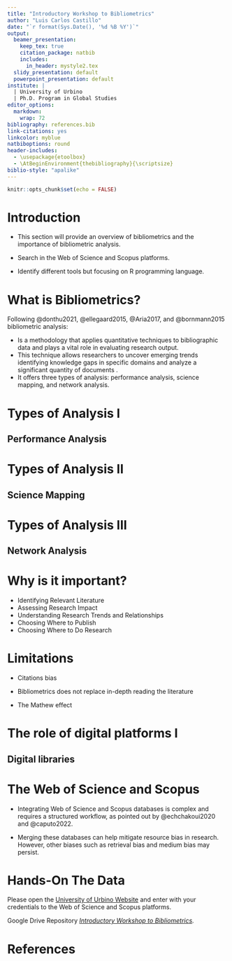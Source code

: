 ```yaml
---
title: "Introductory Workshop to Bibliometrics"
author: "Luis Carlos Castillo"
date: "`r format(Sys.Date(), '%d %B %Y')`"
output:
  beamer_presentation:
    keep_tex: true
    citation_package: natbib
    includes:
      in_header: mystyle2.tex
  slidy_presentation: default
  powerpoint_presentation: default
institute: |
  | University of Urbino
  | Ph.D. Program in Global Studies
editor_options:
  markdown:
    wrap: 72
bibliography: references.bib
link-citations: yes
linkcolor: myblue
natbiboptions: round
header-includes:
  - \usepackage{etoolbox}
  - \AtBeginEnvironment{thebibliography}{\scriptsize}
biblio-style: "apalike"
---
```


```r
knitr::opts_chunk$set(echo = FALSE)
```

# Introduction

-   This section will provide an overview of bibliometrics and the
    importance of bibliometric analysis.

-   Search in the Web of Science and Scopus platforms.

-   Identify different tools but focusing on R programming language.

# What is Bibliometrics?

Following @donthu2021, @ellegaard2015, @Aria2017, and @bornmann2015
bibliometric analysis:

-   Is a methodology that applies quantitative techniques to
    bibliographic data and plays a vital role in evaluating research
    output.
-   This technique allows researchers to uncover emerging trends
    identifying knowledge gaps in specific domains and analyze a
    significant quantity of documents .
-   It offers three types of analysis: performance analysis, science
    mapping, and network analysis.

# Types of Analysis I

## Performance Analysis

```{=tex}
\begin{center}
\includegraphics[width=1\textwidth]{pic_1.png}
\end{center}
```
# Types of Analysis II

## Science Mapping

```{=tex}
\begin{center}
\includegraphics[width=1\textwidth]{pic_2.png}
\end{center}
```
# Types of Analysis III

## Network Analysis

```{=tex}
\begin{center}
\includegraphics[width=1\textwidth]{pic_3.png}
\end{center}
```
# Why is it important?

-   Identifying Relevant Literature
-   Assessing Research Impact
-   Understanding Research Trends and Relationships
-   Choosing Where to Publish
-   Choosing Where to Do Research

# Limitations

-   Citations bias

-   Bibliometrics does not replace in-depth reading the literature

-   The Mathew effect

# The role of digital platforms I

## Digital libraries

```{=tex}
\begin{center}
\includegraphics[width=1\textwidth]{pic_4.png}
\end{center}
```
# The Web of Science and Scopus

-   Integrating Web of Science and Scopus databases is complex and
    requires a structured workflow, as pointed out by @echchakoui2020
    and @caputo2022.

-   Merging these databases can help mitigate resource bias in research.
    However, other biases such as retrieval bias and medium bias may
    persist.

# Hands-On The Data

Please open the [University of Urbino Website](https://www.uniurb.it/)
and enter with your credentials to the Web of Science and Scopus
platforms.

Google Drive Repository [*Introductory Workshop to
Bibliometrics*](https://drive.google.com/drive/folders/1Mw6cWYZZxRlZTQAUYZofifyY_xkmcVeK)*.*

# References
